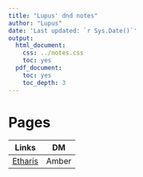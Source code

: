 ```yaml
---
title: "Lupus' dnd notes"
author: "Lupus"
date: 'Last updated: `r Sys.Date()`'
output:
  html_document:    
    css: ../notes.css
    toc: yes
  pdf_document:
    toc: yes
    toc_depth: 3
---
```


# Pages { .halfSize .book}

Links | DM
:--: | :--:
[Etharis](DnD-notes/Amber-Etharis.html) | Amber